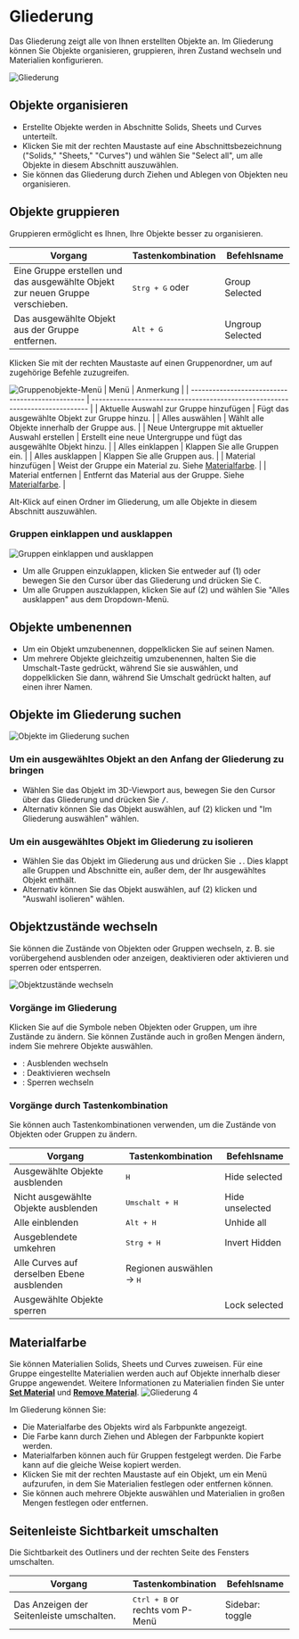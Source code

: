 
# Gliederung

Das Gliederung zeigt alle von Ihnen erstellten Objekte an. Im Gliederung können Sie Objekte organisieren, gruppieren, ihren Zustand wechseln und Materialien konfigurieren.

![Gliederung](/img/outliner-001.png)
## Objekte organisieren

- Erstellte Objekte werden in Abschnitte Solids, Sheets und Curves unterteilt.
- Klicken Sie mit der rechten Maustaste auf eine Abschnittsbezeichnung ("Solids," "Sheets," "Curves") und wählen Sie "Select all", um alle Objekte in diesem Abschnitt auszuwählen.
- Sie können das Gliederung durch Ziehen und Ablegen von Objekten neu organisieren.

## Objekte gruppieren

Gruppieren ermöglicht es Ihnen, Ihre Objekte besser zu organisieren.

| Vorgang                                                                        | Tastenkombination                                                  | Befehlsname      |
| ------------------------------------------------------------------------------ | ------------------------------------------------------------------ | ---------------- |
| Eine Gruppe erstellen und das ausgewählte Objekt zur neuen Gruppe verschieben. | <kbd>Strg + G</kbd> oder <ButtonIcon type="outliner-gruop-icon" /> | Group Selected   |
| Das ausgewählte Objekt aus der Gruppe entfernen.                               | <kbd>Alt + G</kbd>                                                 | Ungroup Selected |

Klicken Sie mit der rechten Maustaste auf einen Gruppenordner, um auf zugehörige Befehle zuzugreifen.

![Gruppenobjekte-Menü](/img/outliner-group-objects-menu.png)
| Menü                                             | Anmerkung                                                                     |
| ------------------------------------------------ | ----------------------------------------------------------------------------- |
| Aktuelle Auswahl zur Gruppe hinzufügen           | Fügt das ausgewählte Objekt zur Gruppe hinzu.                                 |
| Alles auswählen                                  | Wählt alle Objekte innerhalb der Gruppe aus.                                  |
| Neue Untergruppe mit aktueller Auswahl erstellen | Erstellt eine neue Untergruppe und fügt das ausgewählte Objekt hinzu.         |
| Alles einklappen                                 | Klappen Sie alle Gruppen ein.                                                 |
| Alles ausklappen                                 | Klappen Sie alle Gruppen aus.                                                 |
| Material hinzufügen                              | Weist der Gruppe ein Material zu. Siehe [Materialfarbe](#material-color).     |
| Material entfernen                               | Entfernt das Material aus der Gruppe. Siehe [Materialfarbe](#material-color). |

Alt-Klick auf einen Ordner im Gliederung, um alle Objekte in diesem Abschnitt auszuwählen.

### Gruppen einklappen und ausklappen

![Gruppen einklappen und ausklappen](/img/outliner-collapse-expand.png)

- Um alle Gruppen einzuklappen, klicken Sie entweder auf (1) oder bewegen Sie den Cursor über das Gliederung und drücken Sie <kbd>C</kbd>.
- Um alle Gruppen auszuklappen, klicken Sie auf (2) und wählen Sie "Alles ausklappen" aus dem Dropdown-Menü.

## Objekte umbenennen

- Um ein Objekt umzubenennen, doppelklicken Sie auf seinen Namen.
- Um mehrere Objekte gleichzeitig umzubenennen, halten Sie die Umschalt-Taste gedrückt, während Sie sie auswählen, und doppelklicken Sie dann, während Sie Umschalt gedrückt halten, auf einen ihrer Namen.

## Objekte im Gliederung suchen

![Objekte im Gliederung suchen](/img/outliner-collapse-expand.png)

### Um ein ausgewähltes Objekt an den Anfang der Gliederung zu bringen

- Wählen Sie das Objekt im 3D-Viewport aus, bewegen Sie den Cursor über das Gliederung und drücken Sie <kbd>/</kbd>.
- Alternativ können Sie das Objekt auswählen, auf (2) klicken und "Im Gliederung auswählen" wählen.

### Um ein ausgewähltes Objekt im Gliederung zu isolieren

- Wählen Sie das Objekt im Gliederung aus und drücken Sie <kbd>.</kbd>. Dies klappt alle Gruppen und Abschnitte ein, außer dem, der Ihr ausgewähltes Objekt enthält.
- Alternativ können Sie das Objekt auswählen, auf (2) klicken und "Auswahl isolieren" wählen.

## Objektzustände wechseln

Sie können die Zustände von Objekten oder Gruppen wechseln, z. B. sie vorübergehend ausblenden oder anzeigen, deaktivieren oder aktivieren und sperren oder entsperren.

![Objektzustände wechseln](/img/toggle-object-states.png)

### Vorgänge im Gliederung

Klicken Sie auf die Symbole neben Objekten oder Gruppen, um ihre Zustände zu ändern. Sie können Zustände auch in großen Mengen ändern, indem Sie mehrere Objekte auswählen.

- <ButtonIcon type="button-outliner-hide" double="true" />: Ausblenden wechseln
- <ButtonIcon type="button-outliner-disable" double="true" /> : Deaktivieren wechseln
- <ButtonIcon type="button-outliner-disable-selection" double="true"  /> : Sperren wechseln

### Vorgänge durch Tastenkombination

Sie können auch Tastenkombinationen verwenden, um die Zustände von Objekten oder Gruppen zu ändern.

| Vorgang                                    | Tastenkombination                  | Befehlsname     |
| ------------------------------------------ | ---------------------------------- | --------------- |
| Ausgewählte Objekte ausblenden             | <kbd>H</kbd>                       | Hide selected   |
| Nicht ausgewählte Objekte ausblenden       | <kbd>Umschalt + H</kbd>            | Hide unselected |
| Alle einblenden                            | <kbd>Alt + H</kbd>                 | Unhide all      |
| Ausgeblendete umkehren                     | <kbd>Strg + H</kbd>                | Invert Hidden   |
| Alle Curves auf derselben Ebene ausblenden | Regionen auswählen -> <kbd>H</kbd> |                 |
| Ausgewählte Objekte sperren                |                                    | Lock selected   |

## Materialfarbe

Sie können Materialien Solids, Sheets und Curves zuweisen. Für eine Gruppe eingestellte Materialien werden auch auf Objekte innerhalb dieser Gruppe angewendet.
Weitere Informationen zu Materialien finden Sie unter [**Set Material**](../common/set-material) und [**Remove Material**](../common/remove-material).
![Gliederung 4](/img/outliner-04.png)

Im Gliederung können Sie:

- Die Materialfarbe des Objekts wird als Farbpunkte angezeigt.
- Die Farbe kann durch Ziehen und Ablegen der Farbpunkte kopiert werden.
- Materialfarben können auch für Gruppen festgelegt werden. Die Farbe kann auf die gleiche Weise kopiert werden.
- Klicken Sie mit der rechten Maustaste auf ein Objekt, um ein Menü aufzurufen, in dem Sie Materialien festlegen oder entfernen können.
- Sie können auch mehrere Objekte auswählen und Materialien in großen Mengen festlegen oder entfernen.

## Seitenleiste Sichtbarkeit umschalten


Die Sichtbarkeit des Outliners und der rechten Seite des Fensters umschalten.

| Vorgang                                    | Tastenkombination                  | Befehlsname     |
| ---------------------------------- | --------------------------------------------------------------------------------------------------- | --------------- |
| Das Anzeigen der Seitenleiste umschalten.| <kbd>Ctrl + B</kbd> or <br/> <ButtonIcon type="button-sidebar-toggle" /> rechts vom P-Menü | Sidebar: toggle |
